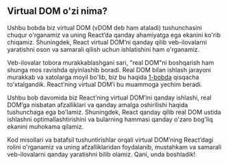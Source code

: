 ## Virtual DOM o'zi nima?
Ushbu bobda biz virtual DOM (vDOM deb ham ataladi) tushunchasini chuqur o'rganamiz va uning React’da qanday ahamiyatga ega ekanini ko'rib chiqamiz. Shuningdek, React virtual DOM’ni qanday qilib veb-ilovalarni yaratishni oson va samarali qilish uchun ishlatishini ham o'rganamiz.

Veb-ilovalar tobora murakkablashgani sari, "real DOM"ni boshqarish ham shunga mos ravishda qiyinlashib boradi. Real DOM bilan ishlash jarayoni murakkab va xatolarga moyil bo'lib, biz bu haqida [1-bobda](/docs/react/entry-level-stuff) qisqacha to'xtalgandik. React’ning virtual DOM’i bu muammoga yechim beradi.

Ushbu bob davomida biz React’ning virtual DOM’ini qanday ishlashi, real DOM’ga nisbatan afzalliklari va qanday amalga oshirilishi haqida tushunchaga ega bo'lamiz. Shuningdek, React qanday qilib real DOM ustida ishlashni optimallashtirishini va bularning hammasi qanday o'zaro bog'liq ekanini muhokama qilamiz.

Kod misollari va batafsil tushuntirishlar orqali virtual DOM’ning React’dagi rolini o'rganamiz va uning afzalliklaridan foydalanib, mustahkam va samarali veb-ilovalarni qanday yaratishni bilib olamiz. Qani, unda boshladik!